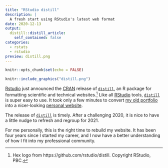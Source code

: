 ```yaml
---
title: "RStudio distill"
description: |
  A fresh start using RStudio's latest web format
date: 2020-12-13
output:
  distill::distill_article:
    self_contained: false
categories:
  - rstats
  - rstudio
preview: distill.png
---
```


```r
knitr::opts_chunk$set(echo = FALSE)
```

```r
knitr::include_graphics("distill.png")
```

[Rstudio](https://rstudio.com/) just announced the [CRAN](https://cran.r-project.org) release of [`distill`](https://rstudio.github.io/distill/), an R package for formatting scientific and technical websites.^[Hex logo from https://github.com/rstudio/distill. Copyright RStudio, PBC.] Like all [RStudio](https://rstudio.com/) tools, [`distill`](https://rstudio.github.io/distill/) is super easy to use. It took only a few minutes to convert [my old portfolio](https://wlandau.github.io/portfolio2020) into a nicer-looking [personal website](https://wlandau.github.io/).

The release of [`distill`](https://rstudio.github.io/distill/) is timely. After a challenging 2020, it is nice to have a little nudge to refresh and regroup for 2021.

For me personally, this is the right time to rebuild my website. It has been four years since I started my career, and I now have a better understanding of how I fit into my professional community.
